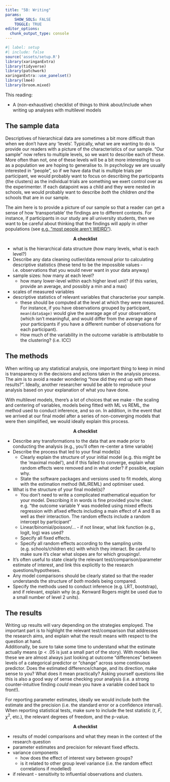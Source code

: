 ```yaml
---
title: "5B: Writing"
params: 
    SHOW_SOLS: FALSE
    TOGGLE: TRUE
editor_options: 
  chunk_output_type: console
---
```


```r
#| label: setup
#| include: false
source('assets/setup.R')
library(xaringanExtra)
library(tidyverse)
library(patchwork)
xaringanExtra::use_panelset()
library(lme4)
library(broom.mixed)
```


:::lo
This reading:  

- A (non-exhaustive) checklist of things to think about/include when writing up analyses with multilevel models

:::


## The sample data  

Descriptives of hierarchical data are sometimes a bit more difficult than when we don't have any 'levels'. Typically, what we are wanting to do is provide our readers with a picture of the characteristics of our sample. "Our sample" now refers to multiple levels, so we want to describe each of these. More often than not, one of these levels will be a bit more interesting to us as a population we are hoping to generalise to. In psychology we are usually interested in "people", so if we have data that is multiple trials per participant, we would probably want to focus on describing the participants (the clusters) as the individual trials are something we exert control over as the experimenter. If each datapoint was a child and they were nested in schools, we would probably want to describe _both_ the children _and_ the schools that are in our sample.  

The aim here is to provide a picture of our sample so that a reader can get a sense of how 'transportable' the findings are to different contexts. For instance, if participants in our study are all university students, then we want to be careful about thinking that the findings will apply in other populations (see [e.g. "most people aren't WEIRD"](https://www.nature.com/articles/466029a){target="_blank"}).  

<center>**A checklist**</center>

- what is the hierarchical data structure (how many levels, what is each level?)
- Describe any data cleaning outlier/data removal prior to calculating descriptive statistics (these tend to be the impossible values - i.e. observations that you would never want in your data anyway)
- sample sizes: how many at each level?  
  - how many lower-level within each higher level unit? (if this varies, provide an average, and possibly a min and a max)
- scales of measured variables
- descriptive statistics of relevant variables that characterise your sample. 
  - these should be computed at the level at which they were measured. For instance, if you have observations grouped by participant, `mean(data$age)` would give the average age of your observations (which isn't meaningful, and would differ from the average age of your participants if you have a different number of observations for each participant).  
  - How much of the variability in the outcome variable is attributable to the clustering? (i.e. ICC)



## The methods  

When writing up any statistical analysis, one important thing to keep in mind is transparency in the decisions and actions taken in the analysis process. The aim is to avoid a reader wondering "how did they end up with these results?". Ideally, another researcher would be able to reproduce your analysis based on your explanation of what you have done.  

With multilevel models, there's a lot of choices that we make - the scaling and centering of variables, models being fitted with ML vs REML, the method used to conduct inference, and so on. In addition, in the event that we arrived at our final model after a series of non-converging models that were then simplified, we would ideally explain this process. 

<center>**A checklist**</center>

- Describe any transformations to the data that are made prior to conducting the analysis (e.g., you'll often re-center a time variable)
- Describe the process that led to your final model(s)
  - Clearly explain the structure of your initial model (e.g. this might be the 'maximal model'), and if this failed to converge, explain what random effects were removed and in what order? if possible, explain why.  
  - State the software packages and versions used to fit models, along with the estimation method (ML/REML) and optimiser used.
- What is the structure of your final model(s)?  
  - You don't need to write a complicated mathematical equation for your model. Describing it in words is fine provided you're clear. e.g. "the outcome variable Y was modelled using mixed effects regression with afixed effects including a main effect of A and B as well as their interaction. The random effects include a random intercept by participant"
  - Linear/binomial/poisson/... - if not linear, what link function (e.g., logit, log) was used?
  - Specify all fixed effects.
  - Specify all random effects according to the sampling units (e.g. schools/children etc) with which they interact. Be careful to make sure it's clear what slopes are for which groupings!.  
- It's often useful to state clearly the relevant test/comparison/parameter estimate of interest, and link this explicitly to the research questions/hypotheses.    
- Any model comparisons should be clearly stated so that the reader understands the structure of _both_ models being compared.
- Specify the methods used to conduct inference (e.g. LRT, bootstrap), and if relevant, explain why (e.g. Kenward Rogers might be used due to a small number of level 2 units).  


## The results  

Writing up results will vary depending on the strategies employed. The important part is to highlight the relevant test/comparison that addresses the research aims, and explain what the result means with respect to the question at hand.   
Additionally, be sure to take some time to understand what the estimate actually means ($p<.05$ is just a small part of the story). With models like these we are almost always just looking at outcome "differences" between levels of a categorical predictor or "change" across some continuous predictor. Does the estimated difference/change, and its direction, make sense to you? What does it mean practically? Asking yourself questions like this is also a good way of sense checking your analysis (i.e. a strong counter-intuitive finding _could_ mean you have a variable coded back to front!).  

For reporting parameter estimates, ideally we would include both the estimate and the precision (i.e. the standard error or a confidence interval). When reporting statistical tests, make sure to include the test statistic ($t$, $F$, $\chi^2$, etc.), the relevant degrees of freedom, and the p-value.  

<center>**A checklist**</center>

- results of model comparisons and what they mean in the context of the research question  
- parameter estimates and precision for relevant fixed effects.  
- variance components
  - how does the effect of interest vary between groups?  
  - is it related to other group level variance (i.e. the random effect correlations if modelled)
- if relevant - sensitivity to influential observations and clusters.



